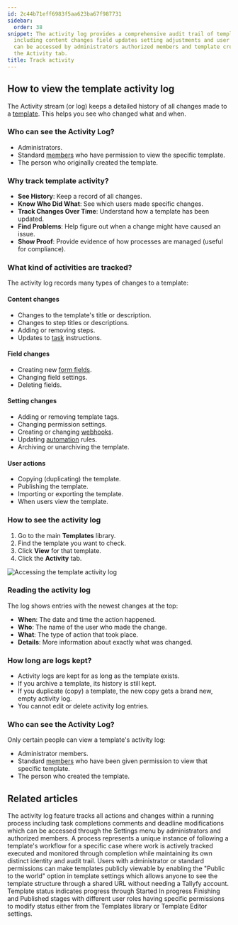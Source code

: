 ```yaml
---
id: 2c44b71eff6983f5aa623ba67f987731
sidebar:
  order: 38
snippet: The activity log provides a comprehensive audit trail of template modifications
  including content changes field updates setting adjustments and user actions which
  can be accessed by administrators authorized members and template creators through
  the Activity tab.
title: Track activity
---
```


## How to view the template activity log

The Activity stream (or log) keeps a detailed history of all changes made to a [template](/products/pro/documenting/templates/). This helps you see who changed what and when.

### Who can see the Activity Log?
- Administrators.
- Standard [members](/products/pro/documenting/members/) who have permission to view the specific template.
- The person who originally created the template.

### Why track template activity?
- **See History**: Keep a record of all changes.
- **Know Who Did What**: See which users made specific changes.
- **Track Changes Over Time**: Understand how a template has been updated.
- **Find Problems**: Help figure out when a change might have caused an issue.
- **Show Proof**: Provide evidence of how processes are managed (useful for compliance).

### What kind of activities are tracked?

The activity log records many types of changes to a template:

#### Content changes
- Changes to the template's title or description.
- Changes to step titles or descriptions.
- Adding or removing steps.
- Updates to [task](/products/pro/tracking-and-tasks/tasks/) instructions.

#### Field changes
- Creating new [form fields](/products/pro/tracking-and-tasks/tasks/what-are-form-fields-in-tallyfy/).
- Changing field settings.
- Deleting fields.

#### Setting changes
- Adding or removing template tags.
- Changing permission settings.
- Creating or changing [webhooks](/products/pro/integrations/webhooks/).
- Updating [automation](/products/pro/documenting/templates/automations/) rules.
- Archiving or unarchiving the template.

#### User actions
- Copying (duplicating) the template.
- Publishing the template.
- Importing or exporting the template.
- When users view the template.

### How to see the activity log

1. Go to the main **Templates** library.
2. Find the template you want to check.
3. Click **View** for that template.
4. Click the **Activity** tab.

![Accessing the template activity log](https://screenshots.tallyfy.com/tallyfy%2Fpro%2Fdesktop-light-check-template-activity.png)

### Reading the activity log

The log shows entries with the newest changes at the top:

- **When**: The date and time the action happened.
- **Who**: The name of the user who made the change.
- **What**: The type of action that took place.
- **Details**: More information about exactly what was changed.

### How long are logs kept?

- Activity logs are kept for as long as the template exists.
- If you archive a template, its history is still kept.
- If you duplicate (copy) a template, the new copy gets a brand new, empty activity log.
- You cannot edit or delete activity log entries.

### Who can see the Activity Log?

Only certain people can view a template's activity log:
- Administrator members.
- Standard [members](/products/pro/documenting/members/) who have been given permission to view that specific template.
- The person who created the template.


## Related articles
<CardGrid>
<LinkTitleCard header="<b>Tracker View > Check process activity</b>" href="/products/pro/tracking-and-tasks/tracker-view/how-can-i-track-process-activities-on-tallyfy/" > The activity log feature tracks all actions and changes within a running process including task completions comments and deadline modifications which can be accessed through the Settings menu by administrators and authorized members. </LinkTitleCard>
<LinkTitleCard header="<b>Tracking And Tasks > More about processes</b>" href="/products/pro/tracking-and-tasks/processes/" > A process represents a unique instance of following a template's workflow for a specific case where work is actively tracked executed and monitored through completion while maintaining its own distinct identity and audit trail. </LinkTitleCard>
<LinkTitleCard header="<b>Templates > Publish a template</b>" href="/products/pro/documenting/templates/how-to-make-my-tallyfy-template-public/" > Users with administrator or standard permissions can make templates publicly viewable by enabling the "Public to the world" option in template settings which allows anyone to see the template structure through a shared URL without needing a Tallyfy account. </LinkTitleCard>
<LinkTitleCard header="<b>Edit Templates > Change a template's status</b>" href="/products/pro/documenting/templates/edit-templates/change-template-state/" > Template status indicates progress through Started In progress Finishing and Published stages with different user roles having specific permissions to modify status either from the Templates library or Template Editor settings. </LinkTitleCard>
</CardGrid>